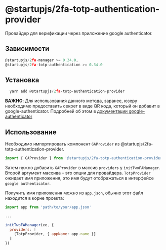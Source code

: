 # @startupjs/2fa-totp-authentication-provider

Провайдер для верификации через приложение google authenticator.

## Зависимости

```js
@startupjs/2fa-manager >= 0.34.0,
@startupjs/2fa-totp-authentication >= 0.34.0
```

## Установка

```js
  yarn add @startupjs/2fa-totp-authentication-provider
```

**ВАЖНО**: Для использования данного метода, заранее, юзеру необходимо предоставить секрет в виде QR кода, который он добавит в google-authenticator. Подробней об этом в [документации google-authenticator](/docs/libraries/2fa/2fa-totp-authentication)

## Использование

Необходимо импортировать компонент `GAProvider` из @startupjs/2fa-totp-authentication-provider.

```js
import { GAProvider } from '@startupjs/2fa-totp-authentication-provider'
```

Затем нужно добавить `GAProvider` в массив `providers` у `initTwoFAManager`. Второй аргумент массива - это опции для провайдера. `TotpProvider` ожидает имя приложения, это имя будут отображаться в интерфейсе `google authenticator`. 

Получить имя приложения можно из `app.json`, обычно этот файл находится в корне проекта:

```js
import app from 'path/to/your/app.json'

...

initTwoFAManager(ee, {
  providers: [
    [TotpProvider, { appName: app.name }]
  ]
})
```
